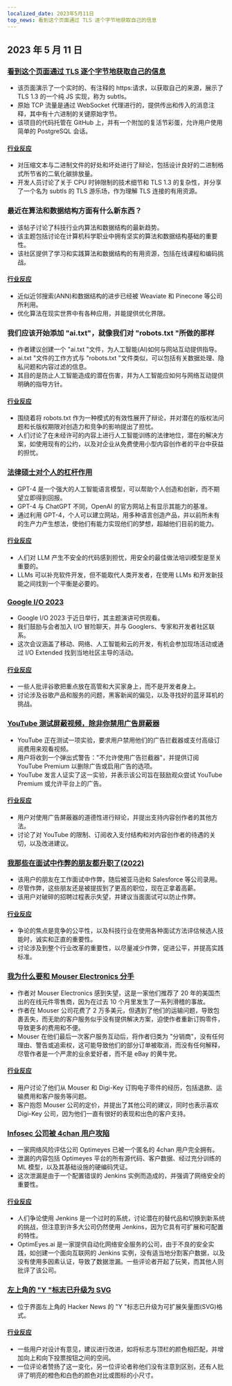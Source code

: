 ```yaml
---
localized_date: 2023年5月11日
top_news: 看到这个页面通过 TLS 逐个字节地获取自己的信息
---
```




## 2023 年 5 月 11 日

### [看到这个页面通过 TLS 逐个字节地获取自己的信息](https://subtls.pages.dev/)

- 该页面演示了一个实时的、有注释的 https:请求，以获取自己的来源，展示了 TLS 1.3 的一个纯 JS 实现，称为 subtls。
- 原始 TCP 流量是通过 WebSocket 代理进行的，提供传出和传入的消息注释，其中有十六进制的关键原始字节。
- 该项目的代码托管在 GitHub 上，并有一个附加的复活节彩蛋，允许用户使用简单的 PostgreSQL 会话。

#### [行业反应](http://news.ycombinator.com/item?id=35884437)

- 对压缩文本与二进制文件的好处和坏处进行了辩论，包括设计良好的二进制格式所节省的二氧化碳排放量。
- 开发人员讨论了关于 CPU 时钟限制的技术细节和 TLS 1.3 的复杂性，并分享了一个名为 subtls 的 TLS 游乐场，作为理解 TLS 连接的有用资源。

### 最近在算法和数据结构方面有什么新东西？

- 该帖子讨论了科技行业内算法和数据结构的最新趋势。
- 该主题包括讨论在计算机科学职业中拥有坚实的算法和数据结构基础的重要性。
- 该社区提供了学习和实践算法和数据结构的有用资源，包括在线课程和编码挑战。

#### [行业反应](http://news.ycombinator.com/item?id=35886900)

- 近似近邻搜索(ANN)和数据结构的进步已经被 Weaviate 和 Pinecone 等公司所利用。
- 优化算法在现实世界中有各种应用，并能提供优化界限。

### 我们应该开始添加 "ai.txt"，就像我们对 "robots.txt "所做的那样

- 作者建议创建一个 "ai.txt "文件，为人工智能(AI)如何与网站互动提供指导。
- ai.txt "文件的工作方式与 "robots.txt "文件类似，可以包括有关数据处理、隐私问题和内容过滤的信息。
- 其目的是防止人工智能造成的潜在伤害，并为人工智能应如何与网络互动提供明确的指导方针。

#### [行业反应](http://news.ycombinator.com/item?id=35886288)

- 围绕着将 robots.txt 作为一种模式的有效性展开了辩论，并对潜在的版权法问题和长版权期限对创造力和竞争的影响提出了担忧。
- 人们讨论了在未经许可的内容上进行人工智能训练的法律地位，潜在的解决方案，如使用现有的公约，以及对企业从免费使用小型内容创作者的平台中获益的担忧。

### [法律硕士对个人的杠杆作用](https://mazzzystar.github.io/2023/05/10/LLM-for-individual/)

- GPT-4 是一个强大的人工智能语言模型，可以帮助个人创造和创新，而不期望立即得到回报。
- GPT-4 与 ChatGPT 不同，OpenAI 的官方网站上有显示其能力的基准。
- 通过利用 GPT-4，个人可以建立网站，用多种语言创造产品，并以前所未有的生产力产生想法，使他们有能力实现他们的梦想，超越他们目前的能力。

#### [行业反应](http://news.ycombinator.com/item?id=35885797)

- 人们对 LLM 产生不安全的代码感到担忧，用安全的最佳做法培训模型是至关重要的。
- LLMs 可以补充软件开发，但不能取代人类开发者，在使用 LLMs 和开发新技能之间找到一个平衡是必要的。

### [Google I/O 2023](https://io.google/2023/)

- Google I/O 2023 于近日举行，其主题演讲可供观看。
- 我们鼓励与会者加入 I/O 冒险聊天，并与 Googlers、专家和开发者社区联系。
- 这次会议涵盖了移动、网络、人工智能和云的开发，有机会参加现场活动或通过 I/O Extended 找到当地社区主导的活动。

#### [行业反应](http://news.ycombinator.com/item?id=35886559)

- 一些人批评谷歌把重点放在高管和大买家身上，而不是开发者身上。
- 讨论涉及谷歌产品和服务的问题，黑客新闻的偏见，以及寻找好的蓝牙耳机的挑战。

### [YouTube 测试屏蔽视频，除非你禁用广告屏蔽器](https://www.bleepingcomputer.com/news/technology/youtube-tests-blocking-videos-unless-you-disable-ad-blockers/)

- YouTube 正在测试一项实验，要求用户禁用他们的广告拦截器或支付高级订阅费用来观看视频。
- 用户将收到一个弹出式警告："不允许使用广告拦截器"，并提供订阅 YouTube Premium 以删除广告或启用广告的选项。
- YouTube 发言人证实了这一实验，并表示该公司旨在鼓励观众尝试 YouTube Premium 或允许平台上的广告。

#### [行业反应](http://news.ycombinator.com/item?id=35892512)

- 用户对使用广告屏蔽器的道德性进行辩论，并提出支持内容创作者的其他方法。
- 讨论了对 YouTube 的限制、订阅收入支付结构和对内容创作者的待遇的关切，以及改进建议。

### [我那些在面试中作弊的朋友都升职了(2022)](https://www.teamblind.com/post/My-friends-who-cheated-in-interviews-are-getting-promoted-😡😡😡😡-XnYM4nLs)

- 该用户的朋友在工作面试中作弊，随后被亚马逊和 Salesforce 等公司录用。
- 尽管作弊，这些朋友还是被提拔到了更高的职位，现在正拿着高薪。
- 该用户对破碎的招聘过程表示失望，并建议当面面试可以防止作弊。

#### [行业反应](http://news.ycombinator.com/item?id=35885342)

- 争论的焦点是竞争的公平性，以及科技行业在使用各种面试方法评估候选人技能时，诚实和正直的重要性。
- 讨论涉及到整个行业改革的重要性，以尽量减少作弊，促进公平，并提高实践标准。

### [我为什么要和 Mouser Electronics 分手](https://lcamtuf.substack.com/p/why-im-done-with-mouser-electronics)

- 作者对 Mouser Electronics 感到失望，这是一家他们推荐了 20 年的美国杰出的在线元件零售商，因为在过去 10 个月里发生了一系列滑稽的事故。
- 作者在 Mouser 公司花费了 2 万多美元，但遇到了他们的运输问题，导致包裹丢失，而无助的客户服务似乎没有提供解决方案，迫使作者重新订购零件，导致更多的费用和不便。
- Mouser 在他们最后一次客户服务互动后，将作者归类为 "分销商"，没有任何理由、警告或追索权，这可能导致他们的部分订单被取消，而没有任何解释，尽管作者是一个严肃的业余爱好者，而不是 eBay 的黄牛党。

#### [行业反应](http://news.ycombinator.com/item?id=35892246)

- 用户讨论了他们从 Mouser 和 Digi-Key 订购电子零件的经历，包括退款、运输费用和客户服务等问题。
- 客户抱怨 Mouser 公司的定价，并提出了其他公司的建议，同时也表示喜欢 Digi-Key 公司，因为他们一直有很好的表现和出色的客户支持。

### [Infosec 公司被 4chan 用户攻陷](https://maia.crimew.gay/posts/optimeyes-leak/)

- 一家网络风险评估公司 Optimeyes 已被一个匿名的 4chan 用户完全拥有。
- 泄漏的内容包括 Optimeyes 平台的所有源代码、客户数据、经过充分训练的 ML 模型，以及其基础设施的硬编码凭证。
- 这次泄漏是由于一个配置错误的 Jenkins 实例而造成的，并强调了网络安全的重要性。

#### [行业反应](http://news.ycombinator.com/item?id=35888509)

- 人们争论使用 Jenkins 是一个过时的系统，讨论潜在的替代品和切换到新系统的挑战，但注意到许多大公司仍然使用 Jenkins，因为它具有可扩展和可配置的特性。
- OptimEyes.ai 是一家提供自动化网络安全服务的公司，由于不良的安全实践，如创建一个面向互联网的 Jenkins 实例，没有适当地分割客户数据，以及没有使用多因素认证，导致了数据泄漏。一些评论者开起了玩笑，而其他人则批评了该公司。

### [左上角的 "Y "标志已升级为 SVG](https://news.ycombinator.com/y18.svg)

- 位于界面左上角的 Hacker News 的 "Y "标志已升级为可扩展矢量图(SVG)格式。

#### [行业反应](http://news.ycombinator.com/item?id=35894326)

- 一些用户对设计有意见，建议进行改进，如将标志与顶栏的颜色相匹配，并增加向上和向下投票按钮之间的空间。
- 一位评论者赞扬了这一变化，另一位评论者称他们没有注意到区别，还有人批评了明亮的橙色和白色的颜色对比或图标的小尺寸。


